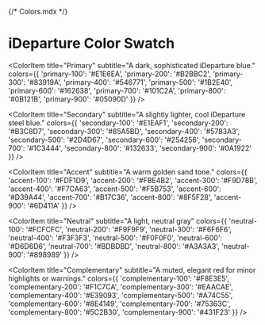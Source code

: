 {/* Colors.mdx */}


<Meta title="Documentation/Colors" />

# iDeparture Color Swatch  


<ColorPalette>
  
  <ColorItem 
    title="Primary" 
    subtitle="A dark, sophisticated iDeparture blue." 
    colors={{ 
      'primary-100': '#E1E6EA',
      'primary-200': '#B2BBC2',
      'primary-300': '#83919A',
      'primary-400': '#546771',
      'primary-500': '#1B2E40',
      'primary-600': '#162638',
      'primary-700': '#101C2A',
      'primary-800': '#0B121B',
      'primary-900': '#05090D'
    }}
  />

  <ColorItem 
    title="Secondary" 
    subtitle="A slightly lighter, cool iDeparture steel blue." 
    colors={{ 
      'secondary-100': '#E1EAF1',
      'secondary-200': '#B3C8D7',
      'secondary-300': '#85A5BD',
      'secondary-400': '#5783A3',
      'secondary-500': '#2D4D67',
      'secondary-600': '#254256',
      'secondary-700': '#1C3444',
      'secondary-800': '#132633',
      'secondary-900': '#0A1922'
    }}
  />

  <ColorItem 
    title="Accent" 
    subtitle="A warm golden sand tone." 
    colors={{ 
      'accent-100': '#FDF1D9',
      'accent-200': '#FBE4B2',
      'accent-300': '#F9D78B',
      'accent-400': '#F7CA63',
      'accent-500': '#F5B753',
      'accent-600': '#D39A44',
      'accent-700': '#B17C36',
      'accent-800': '#8F5F28',
      'accent-900': '#6D411A'
    }}
  />

  <ColorItem 
    title="Neutral" 
    subtitle="A light, neutral gray" 
    colors={{ 
      'neutral-100': '#FCFCFC',
      'neutral-200': '#F9F9F9',
      'neutral-300': '#F6F6F6',
      'neutral-400': '#F3F3F3',
      'neutral-500': '#F0F0F0',
      'neutral-600': '#D6D6D6',
      'neutral-700': '#BDBDBD',
      'neutral-800': '#A3A3A3',
      'neutral-900': '#898989'
    }}
  />

  <ColorItem 
    title="Complementary" 
    subtitle="A muted, elegant red for minor highlights or warnings." 
    colors={{ 
      'complementary-100': '#F8E3E5',
      'complementary-200': '#F1C7CA',
      'complementary-300': '#EAACAE',
      'complementary-400': '#E39093',
      'complementary-500': '#A74C55',
      'complementary-600': '#8E4149',
      'complementary-700': '#75363C',
      'complementary-800': '#5C2B30',
      'complementary-900': '#431F23'
    }}
  />


</ColorPalette>
